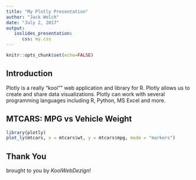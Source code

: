 ```yaml
---
title: "My Plotly Presentation"
author: "Jack Welch"
date: "July 2, 2017"
output:
   ioslides_presentation: 
      css: my.css
---
```


```r
knitr::opts_chunk$set(echo=FALSE)
```

## Introduction

Plotly is a really "kool"" web application and library for R.  Plotly allows us to create and share data visualizations.  Plotly can work with several programming languages including R, Python, MS Excel and more.

## MTCARS: MPG vs Vehicle Weight

```r
library(plotly)
plot_ly(mtcars, x = mtcars$wt, y = mtcars$mpg, mode = "markers")

```


## Thank You

brought to you by *KoolWebDezign*!


